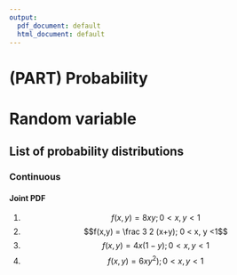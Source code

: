 ```yaml
---
output:
  pdf_document: default
  html_document: default
---
```


# (PART) Probability {-}

# Random variable

## List of probability distributions

### Continuous

#### Joint PDF

1. $$f(x,y) = 8xy; 0 < x, y <1$$
2. $$f(x,y) = \frac 3 2 (x+y); 0 < x, y <1$$
3. $$f(x,y) = 4x(1-y); 0 < x, y <1$$
3. $$f(x,y) = 6xy^2); 0 < x, y <1$$
